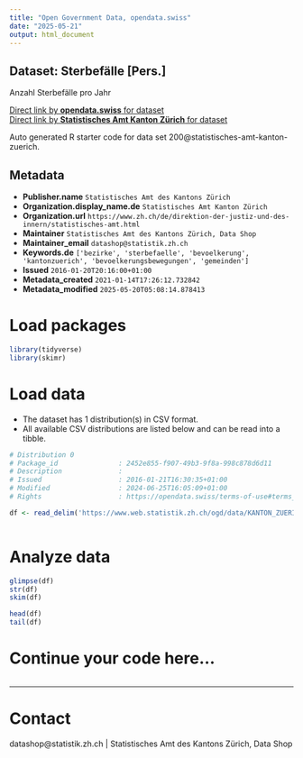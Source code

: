 ```yaml
---
title: "Open Government Data, opendata.swiss"
date: "2025-05-21"
output: html_document
---
```


## Dataset: Sterbefälle [Pers.]

Anzahl Sterbefälle pro Jahr 

[Direct link by **opendata.swiss** for dataset](https://opendata.swiss/de/dataset/sterbefalle-pers)<br>
[Direct link by **Statistisches Amt Kanton Zürich** for dataset](https://www.zh.ch/de/politik-staat/gemeinden/gemeindeportraet.html)

Auto generated R starter code for data set 200@statistisches-amt-kanton-zuerich.

## Metadata

- **Publisher.name** `Statistisches Amt des Kantons Zürich`
- **Organization.display_name.de** `Statistisches Amt Kanton Zürich`
- **Organization.url** `https://www.zh.ch/de/direktion-der-justiz-und-des-innern/statistisches-amt.html`
- **Maintainer** `Statistisches Amt des Kantons Zürich, Data Shop`
- **Maintainer_email** `datashop@statistik.zh.ch`
- **Keywords.de** `['bezirke', 'sterbefaelle', 'bevoelkerung', 'kantonzuerich', 'bevoelkerungsbewegungen', 'gemeinden']`
- **Issued** `2016-01-20T20:16:00+01:00`
- **Metadata_created** `2021-01-14T17:26:12.732842`
- **Metadata_modified** `2025-05-20T05:08:14.878413`


# Load packages

```r

library(tidyverse)
library(skimr)

```

# Load data

-   The dataset has 1 distribution(s) in CSV format.
-   All available CSV distributions are listed below and can be read into a tibble.

```r

# Distribution 0
# Package_id               : 2452e855-f907-49b3-9f8a-998c878d6d11
# Description              : 
# Issued                   : 2016-01-21T16:30:35+01:00
# Modified                 : 2024-06-25T16:05:09+01:00
# Rights                   : https://opendata.swiss/terms-of-use#terms_by

df <- read_delim('https://www.web.statistik.zh.ch/ogd/data/KANTON_ZUERICH_101.csv')



```

# Analyze data

```r

glimpse(df)
str(df)
skim(df)

head(df)
tail(df)

```

# Continue your code here...

```r

```

------------------------------------------------------------------------

# Contact

datashop@statistik.zh.ch | Statistisches Amt des Kantons Zürich, Data Shop

